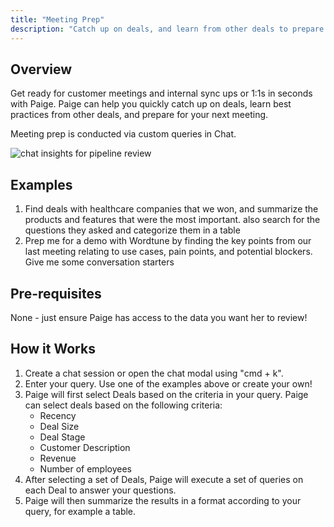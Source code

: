 ```yaml
---
title: "Meeting Prep"
description: "Catch up on deals, and learn from other deals to prepare for your next meeting."
---
```


## Overview
Get ready for customer meetings and internal sync ups or 1:1s in seconds with Paige. Paige can help you quickly catch up on deals, learn best practices from other deals, and prepare for your next meeting.

Meeting prep is conducted via custom queries in Chat.

<img src="/images/chat-meeting-prep.png" alt="chat insights for pipeline review" />

## Examples
1. Find deals with healthcare companies that we won, and summarize the products and features that were the most important. also search for the questions they asked and categorize them in a table
2. Prep me for a demo with Wordtune by finding the key points from our last meeting relating to use cases, pain points, and potential blockers. Give me some conversation starters

## Pre-requisites
None - just ensure Paige has access to the data you want her to review!

## How it Works
1. Create a chat session or open the chat modal using "cmd + k". 
2. Enter your query. Use one of the examples above or create your own! 
3. Paige will first select Deals based on the criteria in your query. Paige can select deals based on the following criteria:
    - Recency
    - Deal Size
    - Deal Stage
    - Customer Description
    - Revenue
    - Number of employees
4. After selecting a set of Deals, Paige will execute a set of queries on each Deal to answer your questions.
5. Paige will then summarize the results in a format according to your query, for example a table.

